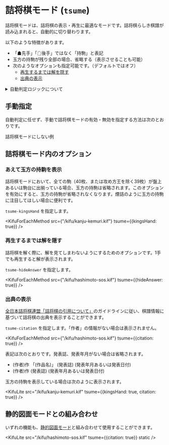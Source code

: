 # 詰将棋モード (`tsume`)

詰将棋モードは、詰将棋の表示・再生に最適なモードです。詰将棋らしき棋譜が読み込まれると、自動的に切り替わります。

<KifuLite src="/kifu/32ryu-cumbersome.kif" />

以下のような特徴があります。

* 「☗先手」「☖後手」ではなく「持駒」と表記
* 玉方の持駒が残り全部の場合、省略する（表示させることも可能）
* 次のようなオプションも指定可能です。（デフォルトではオフ）
  * [再生するまでは解を隠す](#再生するまでは解を隠す)
  * [出典の表示](#出典の表示)

<details>
    <summary>自動判定ロジックについて</summary>

棋譜が詰将棋であるかどうかは、以下の条件が全て満たされているかどうかで判定します。

* 初期局面が指定されている
* 以下のいずれか
  * 棋譜が"詰"で終わる
  * 棋譜情報に「作品番号」「作品名」「作者」「手数」「完全性」「発表誌」「発表年月」のいずれかが存在する
* [静的図面モード](./image-mode)におけるSFEN局面ではない

</details>

## 手動指定

自動判定に任せず、手動で詰将棋モードの有効・無効を指定する方法は次のとおりです。

<KifuForEachMethod src="/kifu/32ryu-cumbersome.kif" tsume={true} />

詰将棋モードにしない例

<KifuForEachMethod src="/kifu/32ryu-cumbersome.kif" tsume={false} />

## 詰将棋モード内のオプション

### あえて玉方の持駒を表示

詰将棋モードにおいて、全ての駒（40枚、または攻め方王を除く39枚）が盤上あるいは駒台に出揃っている場合、玉方の持駒は省略されます。このオプションを有効にすると、玉方の持駒が省略されなくなります。煙詰のように玉方の持駒に注目してほしい場合に便利です。

`tsume-kingsHand` を指定します。

<KifuForEachMethod src={"/kifu/kanju-kemuri.kif"} tsume={{kingsHand: true}} />

### 再生するまでは解を隠す

詰将棋を解く際に、解を見てしまわないようにするためのオプションです。1手でも再生すると解が表示されます。

`tsume-hideAnswer` を指定します。

<KifuForEachMethod src={"/kifu/hashimoto-sos.kif"} tsume={{hideAnswer: true}} />

### 出典の表示

[全日本詰将棋連盟「詰将棋の引用について」](http://tsumepara.com/contents/6info/quotation.htm)のガイドラインに従い、棋譜情報に基づいて詰将棋の出典を表示することができます。

`tsume-citation` を指定します。「作者」の情報がない場合は表示されません。

<KifuForEachMethod src={"/kifu/hashimoto-sos.kif"} tsume={{citation: true}} />

表記は次のとおりです。発表誌、発表年月がない場合は省略されます。

* (作者)作 「(作品名)」 (発表誌) (発表年月あるいは発表日付)
* (作者)作 (発表誌) (発表年月あるいは発表日付)

玉方の持駒を表示している場合は次のように表示されます。

<KifuLite src="/kifu/kanju-kemuri.kif" tsume={{kingsHand: true, citation: true}} />

## 静的図面モードとの組み合わせ

いずれの機能も、[静的図面モード](./image-mode)と組み合わせて使用することができます。

<KifuLite src="/kifu/hashimoto-sos.kif" tsume={{citation: true}} static />
